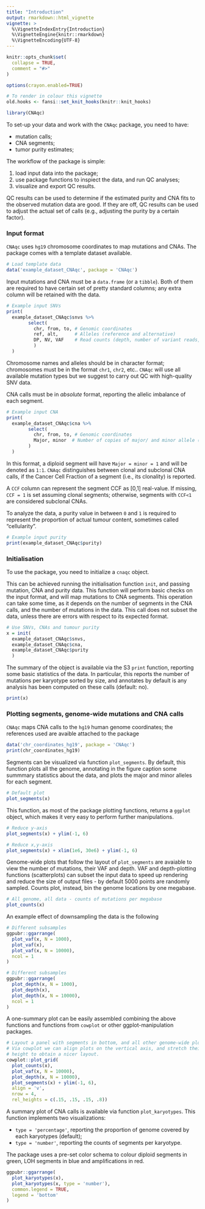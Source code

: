 ```yaml
---
title: "Introduction"
output: rmarkdown::html_vignette
vignette: >
  %\VignetteIndexEntry{Introduction}
  %\VignetteEngine{knitr::rmarkdown}
  %\VignetteEncoding{UTF-8}
---
```


```r
knitr::opts_chunk$set(
  collapse = TRUE,
  comment = "#>"
)

options(crayon.enabled=TRUE)
```

```r
# To render in colour this vignette
old.hooks <- fansi::set_knit_hooks(knitr::knit_hooks)
```


```r
library(CNAqc)
```

To set-up your data and work with the `CNAqc` package, you need to have:

* mutation calls;
* CNA segments;
* tumor purity estimates;

The workflow of the package is simple:

1. load input data into the package;
2. use package functions to inspiect the data, and run QC analyses;
3. visualize and export QC results.

QC results can be used to determine if the estimated purity and CNA fits to the
observed mutation data are good. If they are off, QC results can be
used to adjust the actual set of calls (e.g., adjusting the purity by a certain
factor).

### Input format

`CNAqc` uses `hg19` chromosome coordinates to map mutations and CNAs. The package
comes with a template dataset available.

```r
# Load template data
data('example_dataset_CNAqc', package = 'CNAqc')
```


Input mutations and CNA must be a `data.frame` (or a `tibble`). Both of them are required
to have certain set of pretty standard columns; any extra column will be retained with the data. 

```r
# Example input SNVs
print(
  example_dataset_CNAqc$snvs %>% 
        select(
          chr, from, to, # Genomic coordinates
          ref, alt,      # Alleles (reference and alternative)
          DP, NV, VAF    # Read counts (depth, number of variant reads, tumour VAF)
          )
  )
```

Chromosome names and alleles should be in character format; chromosomes 
must be in the format `chr1`, `chr2`, etc.. `CNAqc` will use all available mutation types but we suggest to carry out QC with high-quality SNV data. 

CNA calls must be in *absolute* format, reporting the allelic imbalance of each segment.

```r
# Example input CNA
print(
  example_dataset_CNAqc$cna %>% 
        select(
          chr, from, to, # Genomic coordinates
          Major, minor  # Number of copies of major/ and minor allele (B-allele)
        )
  )
```

In this format, a diploid segment will have `Major = minor = 1` and will be denoted as `1:1`. `CNAqc`
distinguishes between clonal and subclonal CNA calls, if the Cancer Cell Fraction of a segment 
(i.e., its clonality) is reported.

A `CCF` column can represent the segment CCF as [0,1] real-value. If missing, 
`CCF = 1` is set assuming clonal segments; otherwise, segments with `CCF<1` are considered subclonal CNAs.

To analyze the data, a purity value in between `0` and `1` is required to
represent the proportion of actual tumour content, sometimes called 
"cellularity".
```r
# Example input purity
print(example_dataset_CNAqc$purity)
```

### Initialisation

To use the package, you need to initialize a `cnaqc` object. 

This can be achieved running the initialisation function `init`, and passing mutation, CNA and purity data. 
This function will perform basic checks on the input format, and will map mutations to CNA segments. This operation
can take some time, as it depends on the number of segments in the CNA calls, and the number of mutations in
the data. This call does not subset the data, unless there are errors with respect to its expected format.


```r
# Use SNVs, CNAs and tumour purity 
x = init(
  example_dataset_CNAqc$snvs, 
  example_dataset_CNAqc$cna,
  example_dataset_CNAqc$purity
  )
```

The summary of the object is available via the S3 `print` function, reporting some basic
statistics of the data. In particular, this reports the number of mutations per karyotype sorted by
size, and annotates by default is any analysis has been computed on these calls (default: no).
```r
print(x)
```

### Plotting segments, genome-wide mutations and CNA calls

`CNAqc` maps CNA calls to the `hg19` human genome coordinates; the references used are avaible attached to the package
```r
data('chr_coordinates_hg19', package = 'CNAqc')
print(chr_coordinates_hg19)
```

Segments can be visualized via function `plot_segments`. By default, this function plots all the genome,
annotating in the figure caption some summmary statistics about the data, and plots
the major and minor alleles for each segment.

```r
# Default plot
plot_segments(x)
```

This function, as most of the package plotting functions, returns a `ggplot` object, which makes it very easy to perform further manipulations.
```r
# Reduce y-axis
plot_segments(x) + ylim(-1, 6)

# Reduce x,y-axis
plot_segments(x) + xlim(1e6, 30e6) + ylim(-1, 6)
```

Genome-wide plots that follow the layout of `plot_segments` are avaiable to view the number of mutations, 
their VAF and depth. VAF and depth-plotting functions (scatterplots) can subset the input data to speed up
rendering and reduce the size of output files - by default 5000 points are randomly sampled. 
Counts plot, instead, bin the genome locations by one megabase.

```r
# All genome, all data - counts of mutations per megabase
plot_counts(x)
```

An example effect of downsampling the data is the following
```r
# Different subsamples
ggpubr::ggarrange(
  plot_vaf(x, N = 1000),
  plot_vaf(x),
  plot_vaf(x, N = 10000),
  ncol = 1
)

# Different subsamples
ggpubr::ggarrange(
  plot_depth(x, N = 1000),
  plot_depth(x),
  plot_depth(x, N = 10000),
  ncol = 1
)
```


A one-summary plot can be easily assembled combining the above functions and functions from `cowplot` or other ggplot-manipulation packages.

```r
# Layout a panel with segments in bottom, and all other genome-wide plots on top.
# Via cowplot we can align plots on the vertical axis, and stretch their relative
# height to obtain a nicer layout.
cowplot::plot_grid(
  plot_counts(x),
  plot_vaf(x, N = 10000),
  plot_depth(x, N = 10000),
  plot_segments(x) + ylim(-1, 6),
  align = 'v', 
  nrow = 4, 
  rel_heights = c(.15, .15, .15, .8))
```


A summary plot of CNA calls is available via function `plot_karyotypes`. This function implements two visualizations:

* `type = 'percentage'`, reporting the proportion of genome covered by each karyotypes (default);
* `type = 'number'`, reporting the counts of segments per karyotype.

The package uses a pre-set color schema to colour diploid segments in green, LOH segments in blue and amplifications in red.

```r
ggpubr::ggarrange(
  plot_karyotypes(x),
  plot_karyotypes(x, type = 'number'),
  common.legend = TRUE,
  legend = 'bottom'
)
```
